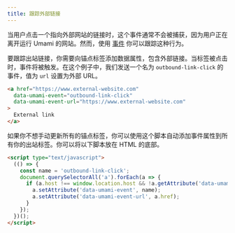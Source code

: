 ```yaml
---
title: 跟踪外部链接
---
```


当用户点击一个指向外部网站的链接时，这个事件通常不会被捕获，因为用户正在离开运行 Umami 的网站。然而，使用 [事件](/docs/track-events) 你可以跟踪这种行为。

要跟踪出站链接，你需要向锚点标签添加数据属性，包含外部链接。当标签被点击时，事件将被触发。在这个例子中，我们发送一个名为 `outbound-link-click` 的事件，值为 `url` 设置为外部 URL。

```html
<a href="https://www.external-website.com"
  data-umami-event="outbound-link-click"
  data-umami-event-url="https://www.external-website.com"
>
  External link
</a>
```

如果你不想手动更新所有的锚点标签，你可以使用这个脚本自动添加事件属性到所有你的出站标签。你可以将以下脚本放在 HTML 的底部。

```html
<script type="text/javascript">
  (() => {
    const name = 'outbound-link-click';
    document.querySelectorAll('a').forEach(a => {
      if (a.host !== window.location.host && !a.getAttribute('data-umami-event')) {
        a.setAttribute('data-umami-event', name);
        a.setAttribute('data-umami-event-url', a.href);
      }
    });
  })();
</script>
```

